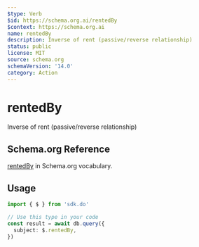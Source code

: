 ```yaml
---
$type: Verb
$id: https://schema.org.ai/rentedBy
$context: https://schema.org.ai
name: rentedBy
description: Inverse of rent (passive/reverse relationship)
status: public
license: MIT
source: schema.org
schemaVersion: '14.0'
category: Action
---
```


# rentedBy

Inverse of rent (passive/reverse relationship)

## Schema.org Reference

[rentedBy](https://schema.org/RentAction) in Schema.org vocabulary.

## Usage

```typescript
import { $ } from 'sdk.do'

// Use this type in your code
const result = await db.query({
  subject: $.rentedBy,
})
```
